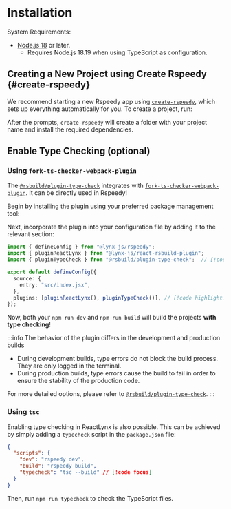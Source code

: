 
# Installation

System Requirements:

- [Node.js 18](https://nodejs.org/en) or later.
  - Requires Node.js 18.19 when using TypeScript as configuration.

## Creating a New Project using Create Rspeedy \{#create-rspeedy}

We recommend starting a new Rspeedy app using [`create-rspeedy`](https://npmjs.org/package/create-rspeedy),
which sets up everything automatically for you. To create a project, run:

<PackageManagerTabs command="create rspeedy@latest" />

After the prompts, `create-rspeedy` will create a folder with your project name and install the required dependencies.

## Enable Type Checking (optional)

### Using `fork-ts-checker-webpack-plugin`

The [`@rsbuild/plugin-type-check`](https://github.com/rspack-contrib/rsbuild-plugin-type-check) integrates
with [`fork-ts-checker-webpack-plugin`](https://github.com/TypeStrong/fork-ts-checker-webpack-plugin).
It can be directly used in Rspeedy!

Begin by installing the plugin using your preferred package management tool:

<PackageManagerTabs command="install -D @rsbuild/plugin-type-check" />

Next, incorporate the plugin into your configuration file by adding it to the relevant section:

```ts title=lynx.config.ts
import { defineConfig } from "@lynx-js/rspeedy";
import { pluginReactLynx } from "@lynx-js/react-rsbuild-plugin";
import { pluginTypeCheck } from "@rsbuild/plugin-type-check";  // [!code highlight]

export default defineConfig({
  source: {
    entry: "src/index.jsx",
  },
  plugins: [pluginReactLynx(), pluginTypeCheck()], // [!code highlight]
});
```

Now, both your `npm run dev` and `npm run build` will build the projects **with type checking**!

:::info The behavior of the plugin differs in the development and production builds

- During development builds, type errors do not block the build process. They are only logged in the terminal.
- During production builds, type errors cause the build to fail in order to ensure the stability of the production code.

For more detailed options, please refer to [`@rsbuild/plugin-type-check`](https://github.com/rspack-contrib/rsbuild-plugin-type-check).
:::

### Using `tsc`

Enabling type checking in ReactLynx is also possible.
This can be achieved by simply adding a `typecheck` script in the `package.json` file:

```json title=package.json
{
  "scripts": {
    "dev": "rspeedy dev",
    "build": "rspeedy build",
    "typecheck": "tsc --build" // [!code focus]
  }
}
```

Then, run `npm run typecheck` to check the TypeScript files.

